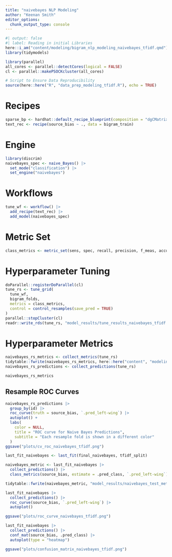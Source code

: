 ```yaml
---
title: "naivebayes NLP Modeling"
author: "Keenan Smith"
editor_options: 
  chunk_output_type: console
---
```


```r
#| output: false
#| label: Reading in initial Libraries
here::i_am("content/modeling/bigram_nlp_modeling_naivebayes_tfidf.qmd")
library(tidymodels)

library(parallel)
all_cores <- parallel::detectCores(logical = FALSE)
cl <- parallel::makePSOCKcluster(all_cores)

# Script to Ensure Data Reproducibility
source(here::here("R", "data_prep_modeling_tfidf.R"), echo = TRUE)
```

# Recipes

```r
sparse_bp <- hardhat::default_recipe_blueprint(composition = "dgCMatrix")
text_rec <- recipe(source_bias ~ ., data = bigram_train)
```

# Engine

```r
library(discrim)
naivebayes_spec <- naive_Bayes() |>
  set_mode("classification") |>
  set_engine("naivebayes")
```

# Workflows

```r
tune_wf <- workflow() |>
  add_recipe(text_rec) |>
  add_model(naivebayes_spec)
```

# Metric Set

```r
class_metrics <- metric_set(sens, spec, recall, precision, f_meas, accuracy, roc_auc, pr_auc)
```

# Hyperparameter Tuning

```r
doParallel::registerDoParallel(cl)
tune_rs <- tune_grid(
  tune_wf,
  bigram_folds,
  metrics = class_metrics,
  control = control_resamples(save_pred = TRUE)
)
parallel::stopCluster(cl)
readr::write_rds(tune_rs, "model_results/tune_results_naivebayes_tfidf.rds", compress = "gz")
```

# Hyperparameter Metrics

```r
naivebayes_rs_metrics <- collect_metrics(tune_rs)
tidytable::fwrite(naivebayes_rs_metrics, here::here("content", "modeling", "model_results", "naivebayes_rs_metrics_tfidf_bigrams_4k.csv"))
naivebayes_rs_predictions <- collect_predictions(tune_rs)

naivebayes_rs_metrics
```

## Resample ROC Curves

```r
naivebayes_rs_predictions |>
  group_by(id) |>
  roc_curve(truth = source_bias, `.pred_left-wing`) |>
  autoplot() +
  labs(
    color = NULL,
    title = "ROC curve for Naive Bayes Predictions",
    subtitle = "Each resample fold is shown in a different color"
  )
ggsave("plots/cv_roc_naivebayes_tfidf.png")
```


```r
last_fit_naivebayes <- last_fit(final_naivebayes, tfidf_split)

naivebayes_metric <- last_fit_naivebayes |>
  collect_predictions() |>
  class_metrics(source_bias, estimate = .pred_class, `.pred_left-wing`)

tidytable::fwrite(naivebayes_metric, "model_results/naivebayes_test_metrics_tfidf.csv")

last_fit_naivebayes |>
  collect_predictions() |>
  roc_curve(source_bias, `.pred_left-wing`) |>
  autoplot()

ggsave("plots/roc_curve_naivebayes_tfidf.png")

last_fit_naivebayes |>
  collect_predictions() |>
  conf_mat(source_bias, .pred_class) |>
  autoplot(type = "heatmap")

ggsave("plots/confusion_matrix_naivebayes_tfidf.png")
```


